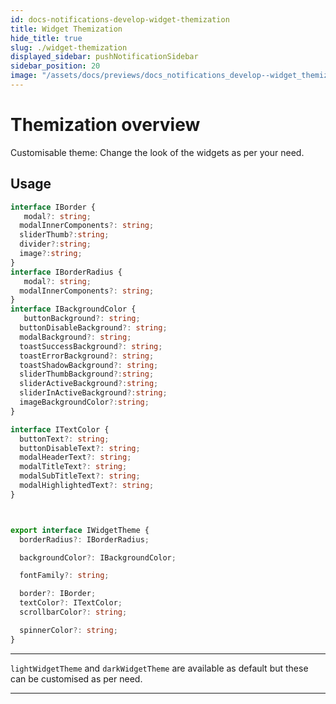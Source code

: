 ```yaml
---
id: docs-notifications-develop-widget-themization
title: Widget Themization
hide_title: true
slug: ./widget-themization
displayed_sidebar: pushNotificationSidebar
sidebar_position: 20
image: "/assets/docs/previews/docs_notifications_develop--widget_themization.png"
---
```


# Themization overview

Customisable theme: Change the look of the widgets as per your need.

<head>
  <title>Widget Themization | Push Notifications | Push Documentation</title>
</head>


## Usage

<Tabs className="codetabs" groupId="code-examples">
  <TabItem  value="js" attributes={{className: "codetab js"}} default>

```typescript
interface IBorder {
   modal?: string;
  modalInnerComponents?: string;
  sliderThumb?:string;
  divider?:string;
  image?:string;
}
interface IBorderRadius {
   modal?: string;
  modalInnerComponents?: string;
}
interface IBackgroundColor {
   buttonBackground?: string;
  buttonDisableBackground?: string;
  modalBackground?: string;
  toastSuccessBackground?: string;
  toastErrorBackground?: string;
  toastShadowBackground?: string;
  sliderThumbBackground?:string;
  sliderActiveBackground?:string;
  sliderInActiveBackground?:string;
  imageBackgroundColor?:string;
}

interface ITextColor {
  buttonText?: string;
  buttonDisableText?: string;
  modalHeaderText?: string;
  modalTitleText?: string;
  modalSubTitleText?: string;
  modalHighlightedText?: string;
}



export interface IWidgetTheme {
  borderRadius?: IBorderRadius;

  backgroundColor?: IBackgroundColor;

  fontFamily?: string;

  border?: IBorder;
  textColor?: ITextColor;
  scrollbarColor?: string;

  spinnerColor?: string;
}
```

---

`lightWidgetTheme` and `darkWidgetTheme` are available as default but these can be customised as per need.

  </TabItem>
</Tabs>

---
